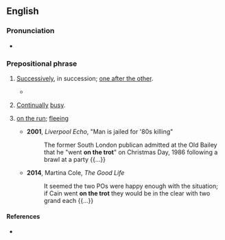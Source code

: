 ==English==

===Pronunciation===
* {{audio|en|En-au-on the trot.ogg|Audio (AU)}}

===Prepositional phrase===
{{en-PP}}

# {{lb|en|Britain|idiomatic|informal}} [[successively|Successively]], in succession; [[one after the other]].
#: {{synonyms|en|in a row}}
#: {{ux|en|We played five gigs '''on the trot'''.}}
#* {{quote-journal
|en
|date=September 27, 2011
|author=Alistair Magowan
|title=Bayern Munich 2 - 0 Man City
|work=BBC Sport
|url=http://news.bbc.co.uk/sport2/hi/football/europe/14982446.stm
|page=
|passage=But they came up against an impressive force in Bayern, who extended their run to 10 wins '''on the trot''', having scored 28 goals in the process and conceding none.}}
# {{lb|en|idiomatic|informal}} [[continually|Continually]] [[busy]].
#: {{ux|en|I've been '''on the trot''' all day.}}
# {{lb|en|UK|slang}} [[on the run]]; [[flee]]ing
#* '''2001''', ''Liverpool Echo'', "Man is jailed for '80s killing"
#*: The former South London publican admitted at the Old Bailey that he "went '''on the trot'''" on Christmas Day, 1986 following a brawl at a party {{...}}
#* '''2014''', Martina Cole, ''The Good Life''
#*: It seemed the two POs were happy enough with the situation; if Cain went '''on the trot''' they would be in the clear with two grand each {{...}}

====References====
* {{R:Lexico|trot|n|https://www.lexico.com/en/definition/trot|alt=trot{{sup|1}}}}